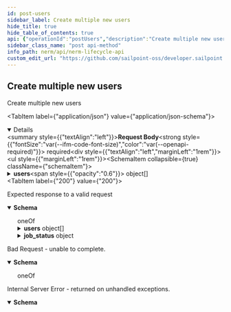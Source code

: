 ```yaml
---
id: post-users
sidebar_label: Create multiple new users
hide_title: true
hide_table_of_contents: true
api: {"operationId":"postUsers","description":"Create multiple new users","tags":["Users"],"requestBody":{"required":true,"content":{"application/json":{"schema":{"type":"object","properties":{"users":{"type":"array","items":{"type":"object","properties":{"name":{"description":"The users name","type":"string","required":true,"example":"bob"},"email":{"description":"Email","type":"string","format":"email","required":true,"example":"test@sailpoint.com"},"type":{"description":"The user type","type":"string","enum":["NeprofileUser","NeaccessUser"],"default":"NeprofileUser","example":"NeprofileUser"},"profile_id":{"description":"The user profile_id","type":"string","format":"uuid","example":"db6f8e8b-65c2-47d5-a0db-90bcc4e9df9e"},"title":{"description":"The user title","type":"string","example":"my_user_title"},"status":{"description":"The user status","type":"string","enum":["Active","Disabled"],"required":true,"example":"Active"},"login":{"description":"The user login","type":"string","required":true,"example":"my_user"},"admin":{"description":"Is the user an admin","type":"boolean","default":false,"example":false},"group_strings":{"description":"The users group strings","type":"string","example":"Administrator_group,Developer_group"}}}}}}}}},"responses":{"200":{"description":"Expected response to a valid request","content":{"application/json":{"schema":{"oneOf":[{"type":"object","properties":{"users":{"type":"array","items":{"type":"object","properties":{"id":{"description":"The id","type":"string","format":"uuid","readonly":true,"example":"db6f8e8b-65c2-47d5-a0db-90bcc4e9df9e"},"uid":{"description":"The uid","type":"string","minLength":32,"maxLength":32,"readonly":true,"example":"db6f8e8b-65c2-47d5-a0db-90bcc4e9df9e"},"name":{"description":"The name","type":"string","example":"bob"},"email":{"description":"The email","type":"string","format":"email","example":"example@sailpoint.com"},"type":{"description":"The type","type":"string","enum":["NeprofileUser","NeaccessUser"],"default":"NeprofileUser","example":"NeprofileUser"},"title":{"description":"The title","type":"string","example":"mytitle"},"status":{"description":"The status","type":"string","enum":["Active","Disabled"],"example":"Active"},"login":{"description":"The login","type":"string","example":"bob"},"last_login":{"description":"The last login time","type":"string","format":"date-time","readOnly":true,"example":"2023-05-01T09:12:28Z"},"cookies_accepted_at":{"description":"The time the cookies were accepted at","type":"string","format":"date-time","readOnly":true,"example":"2023-05-01T09:12:28Z"},"preferred_language":{"description":"The preferred language","type":"string","example":"en-US"}}},"example":[{"id":"db6f8e8b-65c2-47d5-a0db-90bcc4e9df9e","uid":"db6f8e8b-65c2-47d5-a0db-90bcc4e9df9e","name":"bob","email":"example@sailpoint.com","type":"NeprofileUser","title":"mytitle","status":"Active","login":"bob","last_login":"2023-05-01T09:12:28Z","cookies_accepted_at":"2023-05-01T09:12:28Z","preferred_language":"en-US"}]}}},{"type":"object","properties":{"info":{"description":"info about the job","type":"string","example":"job has started"},"job_status":{"description":"the status of the job","type":"object","properties":{"job_id":{"description":"the job id","type":"string","example":"3ce88e47ad6dba2ddf349d21"},"status":{"description":"the status","type":"string","example":"queued"}}},"status":{"description":"the status","type":"integer","format":"int32","example":200}}}]}}}},"400":{"description":"Bad Request - unable to complete.","content":{"application/json":{"schema":{"oneOf":[{"type":"object","properties":{"error":{"example":"Invalid JSON syntax. Please check your syntax and try again."}}},{"type":"object","properties":{"error":{"example":"The <object> failed to create/update"},"errors":{"example":{"attribute":"can't be blank"}}}}]}}}},"500":{"description":"Internal Server Error - returned on unhandled exceptions.","content":{"application/json":{"schema":{"type":"object","properties":{"error":{"description":"A message describing the error","example":"Sorry something went wrong"}}}}}}},"method":"post","path":"/users","jsonRequestBodyExample":{"users":[{"name":"bob","email":"test@sailpoint.com","type":"NeprofileUser","profile_id":"db6f8e8b-65c2-47d5-a0db-90bcc4e9df9e","title":"my_user_title","status":"Active","login":"my_user","admin":false,"group_strings":"Administrator_group,Developer_group"}]},"info":{"version":"1.0.0","title":"NERM Lifecycle API","description":"The Lifecycle API can be used to access and modify various resources in your environment.","license":{"name":"MIT"}},"postman":{"name":"Create multiple new users","description":{"content":"Create multiple new users","type":"text/plain"},"url":{"path":["users"],"host":["{{baseUrl}}"],"query":[],"variable":[]},"header":[{"key":"Content-Type","value":"application/json"},{"key":"Accept","value":"application/json"}],"method":"POST","body":{"mode":"raw","raw":"\"\"","options":{"raw":{"language":"json"}}}}}
sidebar_class_name: "post api-method"
info_path: nerm/api/nerm-lifecycle-api
custom_edit_url: "https://github.com/sailpoint-oss/developer.sailpoint.com/issues/new?assignees=&labels=&template=bug-report.md&title=%5BBug%5D+Your+Bug+Report+Here Requesting changes to 'Create multiple new users' (post-users)"
---
```



## Create multiple new users



Create multiple new users

<MimeTabs><TabItem label={"application/json"} value={"application/json-schema"}><details style={{}} data-collapsed={false} open={true}><summary style={{"textAlign":"left"}}><strong>Request Body</strong><strong style={{"fontSize":"var(--ifm-code-font-size)","color":"var(--openapi-required)"}}> required</strong></summary><div style={{"textAlign":"left","marginLeft":"1rem"}}></div><ul style={{"marginLeft":"1rem"}}><SchemaItem collapsible={true} className={"schemaItem"}><details style={{}}><summary style={{}}><strong>users</strong><span style={{"opacity":"0.6"}}> object[]</span></summary><div style={{"marginLeft":"1rem"}}><SchemaItem collapsible={false} name={"name"} required={false} deprecated={undefined} schemaDescription={"The users name"} schemaName={"string"} qualifierMessage={undefined} defaultValue={undefined}></SchemaItem><SchemaItem collapsible={false} name={"email"} required={false} deprecated={undefined} schemaDescription={"Email"} schemaName={"email"} qualifierMessage={undefined} defaultValue={undefined}></SchemaItem><SchemaItem collapsible={false} name={"type"} required={false} deprecated={undefined} schemaDescription={"The user type"} schemaName={"string"} qualifierMessage={"**Possible values:** [`NeprofileUser`, `NeaccessUser`]"} defaultValue={"NeprofileUser"}></SchemaItem><SchemaItem collapsible={false} name={"profile_id"} required={false} deprecated={undefined} schemaDescription={"The user profile_id"} schemaName={"uuid"} qualifierMessage={undefined} defaultValue={undefined}></SchemaItem><SchemaItem collapsible={false} name={"title"} required={false} deprecated={undefined} schemaDescription={"The user title"} schemaName={"string"} qualifierMessage={undefined} defaultValue={undefined}></SchemaItem><SchemaItem collapsible={false} name={"status"} required={false} deprecated={undefined} schemaDescription={"The user status"} schemaName={"string"} qualifierMessage={"**Possible values:** [`Active`, `Disabled`]"} defaultValue={undefined}></SchemaItem><SchemaItem collapsible={false} name={"login"} required={false} deprecated={undefined} schemaDescription={"The user login"} schemaName={"string"} qualifierMessage={undefined} defaultValue={undefined}></SchemaItem><SchemaItem collapsible={false} name={"admin"} required={false} deprecated={undefined} schemaDescription={"Is the user an admin"} schemaName={"boolean"} qualifierMessage={undefined} defaultValue={false}></SchemaItem><SchemaItem collapsible={false} name={"group_strings"} required={false} deprecated={undefined} schemaDescription={"The users group strings"} schemaName={"string"} qualifierMessage={undefined} defaultValue={undefined}></SchemaItem></div></details></SchemaItem></ul></details></TabItem></MimeTabs><div><ApiTabs><TabItem label={"200"} value={"200"}><div>

Expected response to a valid request

</div><div><MimeTabs schemaType={"response"}><TabItem label={"application/json"} value={"application/json"}><SchemaTabs><TabItem label={"Schema"} value={"Schema"}><details style={{}} data-collapsed={false} open={true}><summary style={{"textAlign":"left"}}><strong>Schema</strong></summary><div style={{"textAlign":"left","marginLeft":"1rem"}}></div><ul style={{"marginLeft":"1rem"}}><div><div><span className={"badge badge--info"}>oneOf</span><SchemaTabs><TabItem label={"MOD1"} value={"0-item-properties"}><SchemaItem collapsible={true} className={"schemaItem"}><details style={{}}><summary style={{}}><strong>users</strong><span style={{"opacity":"0.6"}}> object[]</span></summary><div style={{"marginLeft":"1rem"}}><SchemaItem collapsible={false} name={"id"} required={false} deprecated={undefined} schemaDescription={"The id"} schemaName={"uuid"} qualifierMessage={undefined} defaultValue={undefined}></SchemaItem><SchemaItem collapsible={false} name={"uid"} required={false} deprecated={undefined} schemaDescription={"The uid"} schemaName={"string"} qualifierMessage={"**Possible values:** `>= 32 characters` and `<= 32 characters`"} defaultValue={undefined}></SchemaItem><SchemaItem collapsible={false} name={"name"} required={false} deprecated={undefined} schemaDescription={"The name"} schemaName={"string"} qualifierMessage={undefined} defaultValue={undefined}></SchemaItem><SchemaItem collapsible={false} name={"email"} required={false} deprecated={undefined} schemaDescription={"The email"} schemaName={"email"} qualifierMessage={undefined} defaultValue={undefined}></SchemaItem><SchemaItem collapsible={false} name={"type"} required={false} deprecated={undefined} schemaDescription={"The type"} schemaName={"string"} qualifierMessage={"**Possible values:** [`NeprofileUser`, `NeaccessUser`]"} defaultValue={"NeprofileUser"}></SchemaItem><SchemaItem collapsible={false} name={"title"} required={false} deprecated={undefined} schemaDescription={"The title"} schemaName={"string"} qualifierMessage={undefined} defaultValue={undefined}></SchemaItem><SchemaItem collapsible={false} name={"status"} required={false} deprecated={undefined} schemaDescription={"The status"} schemaName={"string"} qualifierMessage={"**Possible values:** [`Active`, `Disabled`]"} defaultValue={undefined}></SchemaItem><SchemaItem collapsible={false} name={"login"} required={false} deprecated={undefined} schemaDescription={"The login"} schemaName={"string"} qualifierMessage={undefined} defaultValue={undefined}></SchemaItem><SchemaItem collapsible={false} name={"last_login"} required={false} deprecated={undefined} schemaDescription={"The last login time"} schemaName={"date-time"} qualifierMessage={undefined} defaultValue={undefined}></SchemaItem><SchemaItem collapsible={false} name={"cookies_accepted_at"} required={false} deprecated={undefined} schemaDescription={"The time the cookies were accepted at"} schemaName={"date-time"} qualifierMessage={undefined} defaultValue={undefined}></SchemaItem><SchemaItem collapsible={false} name={"preferred_language"} required={false} deprecated={undefined} schemaDescription={"The preferred language"} schemaName={"string"} qualifierMessage={undefined} defaultValue={undefined}></SchemaItem></div></details></SchemaItem></TabItem><TabItem label={"MOD2"} value={"1-item-properties"}><SchemaItem collapsible={false} name={"info"} required={false} deprecated={undefined} schemaDescription={"info about the job"} schemaName={"string"} qualifierMessage={undefined} defaultValue={undefined}></SchemaItem><SchemaItem collapsible={true} className={"schemaItem"}><details style={{}}><summary style={{}}><strong>job_status</strong><span style={{"opacity":"0.6"}}> object</span></summary><div style={{"marginLeft":"1rem"}}><div style={{"marginTop":".5rem","marginBottom":".5rem"}}>

the status of the job

</div><SchemaItem collapsible={false} name={"job_id"} required={false} deprecated={undefined} schemaDescription={"the job id"} schemaName={"string"} qualifierMessage={undefined} defaultValue={undefined}></SchemaItem><SchemaItem collapsible={false} name={"status"} required={false} deprecated={undefined} schemaDescription={"the status"} schemaName={"string"} qualifierMessage={undefined} defaultValue={undefined}></SchemaItem></div></details></SchemaItem><SchemaItem collapsible={false} name={"status"} required={false} deprecated={undefined} schemaDescription={"the status"} schemaName={"int32"} qualifierMessage={undefined} defaultValue={undefined}></SchemaItem></TabItem></SchemaTabs></div></div></ul></details></TabItem><TabItem label={"Example (from schema)"} value={"Example (from schema)"}><ResponseSamples responseExample={"{\n  \"users\": [\n    {\n      \"id\": \"db6f8e8b-65c2-47d5-a0db-90bcc4e9df9e\",\n      \"uid\": \"db6f8e8b-65c2-47d5-a0db-90bcc4e9df9e\",\n      \"name\": \"bob\",\n      \"email\": \"example@sailpoint.com\",\n      \"type\": \"NeprofileUser\",\n      \"title\": \"mytitle\",\n      \"status\": \"Active\",\n      \"login\": \"bob\",\n      \"last_login\": \"2023-05-01T09:12:28Z\",\n      \"cookies_accepted_at\": \"2023-05-01T09:12:28Z\",\n      \"preferred_language\": \"en-US\"\n    }\n  ]\n}"} language={"json"}></ResponseSamples></TabItem></SchemaTabs></TabItem></MimeTabs></div></TabItem><TabItem label={"400"} value={"400"}><div>

Bad Request - unable to complete.

</div><div><MimeTabs schemaType={"response"}><TabItem label={"application/json"} value={"application/json"}><SchemaTabs><TabItem label={"Schema"} value={"Schema"}><details style={{}} data-collapsed={false} open={true}><summary style={{"textAlign":"left"}}><strong>Schema</strong></summary><div style={{"textAlign":"left","marginLeft":"1rem"}}></div><ul style={{"marginLeft":"1rem"}}><div><div><span className={"badge badge--info"}>oneOf</span><SchemaTabs><TabItem label={"MOD1"} value={"0-item-properties"}><SchemaItem collapsible={false} name={"error"} required={false} deprecated={undefined} schemaDescription={undefined} schemaName={""} qualifierMessage={undefined} defaultValue={undefined}></SchemaItem></TabItem><TabItem label={"MOD2"} value={"1-item-properties"}><SchemaItem collapsible={false} name={"error"} required={false} deprecated={undefined} schemaDescription={undefined} schemaName={""} qualifierMessage={undefined} defaultValue={undefined}></SchemaItem><SchemaItem collapsible={false} name={"errors"} required={false} deprecated={undefined} schemaDescription={undefined} schemaName={""} qualifierMessage={undefined} defaultValue={undefined}></SchemaItem></TabItem></SchemaTabs></div></div></ul></details></TabItem><TabItem label={"Example (from schema)"} value={"Example (from schema)"}><ResponseSamples responseExample={"{\n  \"error\": \"Invalid JSON syntax. Please check your syntax and try again.\"\n}"} language={"json"}></ResponseSamples></TabItem></SchemaTabs></TabItem></MimeTabs></div></TabItem><TabItem label={"500"} value={"500"}><div>

Internal Server Error - returned on unhandled exceptions.

</div><div><MimeTabs schemaType={"response"}><TabItem label={"application/json"} value={"application/json"}><SchemaTabs><TabItem label={"Schema"} value={"Schema"}><details style={{}} data-collapsed={false} open={true}><summary style={{"textAlign":"left"}}><strong>Schema</strong></summary><div style={{"textAlign":"left","marginLeft":"1rem"}}></div><ul style={{"marginLeft":"1rem"}}><SchemaItem collapsible={false} name={"error"} required={false} deprecated={undefined} schemaDescription={"A message describing the error"} schemaName={""} qualifierMessage={undefined} defaultValue={undefined}></SchemaItem></ul></details></TabItem><TabItem label={"Example (from schema)"} value={"Example (from schema)"}><ResponseSamples responseExample={"{\n  \"error\": \"Sorry something went wrong\"\n}"} language={"json"}></ResponseSamples></TabItem></SchemaTabs></TabItem></MimeTabs></div></TabItem></ApiTabs></div>